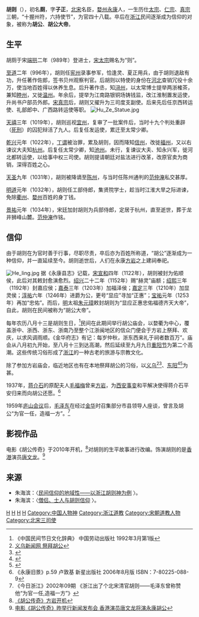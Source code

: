 {{for|南唐将领|胡则 (南唐)}}
{{Infobox Biography
| subject_name   = 胡则
| image_name     =
| image_size     = 250
| image_caption  = 胡公庙内的胡则像
| date_of_birth  = 963年
| place_of_birth = [[北宋|北宋]][[婺州|婺州]][[永康市|永康]]，一说[[缙云|缙云]]
| date_of_death  = 1039年
| place_of_death = 北宋[[杭州|杭州]]
| ancestor       = [[永康市|永康]]
| occupation = 北宋[[兵部侍郎|兵部侍郎]]
}}

'''胡则'''（{{bd|963年||1039年||CatIdx=H胡}}），初名'''厕'''，字'''子正'''，[[北宋|北宋]]名臣，[[婺州|婺州]][[永康市|永康]]人，一生历仕[[宋太宗|太宗]]、[[宋仁宗|仁宗]]、[[宋真宗|真宗]]三朝，“十握州符，六持使节”，为官四十八载。卒后在[[浙江|浙江]]民间逐渐成为信仰的对象，被称为'''胡公'''、'''胡公大帝'''。

== 生平 ==
{{wikisource|宋史/卷299}}
胡厕于宋[[端拱|端拱]]二年（989年）登进士，[[宋太宗|宋太宗]]赐名为“则”。

[[至道|至道]]二年（996年），胡则任[[宪州|宪州]]录事参军，恰逢灵、夏正用兵，由于胡则退敌有功，升任著作佐郎，签书贝州观察判官。后胡则以特使的身份在[[河北|河北]]查销冗役十余万，使当地百姓得以休养生息。后升著作丞，知[[浔州|浔州]]，以太常博士提举两浙榷茶，兼知[[睦州|睦州]]，又徙[[温州_(古代)|温州]]。年余后，提举为江南路银铜场铸钱监，改江淮制置发运使，升尚书户部员外郎。[[宋真宗|宋真宗]]后，胡则又擢升为三司度支副使。后来先后任京西转运使、礼部郎中、广西路转运使等职。
[[File:Hu_Ze_Statue.jpg|thumb]]

[[天禧_(宋真宗)|天禧]]三年（1019年），胡则巡视[[宜州|宜州]]，复审了一批案件后，当时十九个判处重辟（[[死刑|死刑]]）的囚犯辩活了九人。后复任发运使，累迁至太常少卿。

[[乾兴|乾兴]]元年（1022年），[[丁谓|丁谓]]被治罪，累及胡则，因而降知[[信州_(古代)|信州]]，改徙[[福州_(福建)|福州]]，又以右谏议大夫知[[杭州|杭州]]。后复任太常少卿，知[[池州_(古代)|池州]]。未行，复谏议大夫、知永兴军，徙河北都转运使，以给事中权三司使。胡则提请朝廷对盐法进行改革，改原官卖为商销，深得百姓之心。

[[天圣|天圣]]九年（1031年），胡则被降谪至[[陈州|陈州]]，与当时任陈州通判的[[范仲淹|范仲淹]]私交甚厚。

[[明道_(宋仁宗)|明道]]元年（1032年），胡则任工部侍郎，集贤院学士，趁当时江淮大旱之际进谏，免除[[衢州|衢州]]、[[婺州|婺州]]百姓的身丁钱。

[[景祐|景祐]]元年（1034年），宋廷加封胡则为兵部侍郎，定居于杭州，直至逝世，葬于龙井狮峰山麓。[[范仲淹|范仲淹]]作铭。

== 信仰 ==
由于胡则在为官时善于行事，尽职尽责，卒后亦为百姓所称道，“胡公”逐渐成为一种信仰，并一直延续至今。胡则逝世后，人们在永康[[方岩风景名胜区|方岩]]之上建祠奉祀。

[[File:He_ling.jpg|thumb]]
据《永康县志》记载，[[南宋|宋]][[宣和_(宋徽宗)|宣和]]四年（1122年），胡则被封为佑顺侯，此后对其敕封愈演愈烈。[[紹興_(南宋)|绍兴]]二十二年（1152年）赐“赫灵”庙额；[[绍熙|绍熙]]三年（1192年）封嘉应侯；[[嘉泰|嘉泰]]三年（1203年）加福泽侯；[[嘉定_(南宋)|嘉定]]三年（1210年）加显灵侯；[[淳祐|淳祐]]六年（1246年）进爵为公，更号“显应”寻加“正惠”；[[宝祐|宝祐]]元年（1253年）再加“忠佑”。而后，[[明朝|明]]太祖[[朱元璋|朱元璋]]敕封胡则为“显应正惠忠佑福德齐天大帝”，自此，胡则在民间被称为“胡公大帝”。

每年农历八月十三是胡则生日，<ref>《中国民间节日文化辞典》 中国劳动出版社 1992年3月第1版</ref>民间在此期间举行胡公庙会，以婺衢为中心，覆盖浙中、浙西、浙东、浙南乃至整个江浙闽地区的信众门便会于方岩上祭拜、欢庆，以求风调雨顺。《金华府志》有记：每岁仲秋，浙东西来礼于祠者数百万”。庙会从八月初九开始，至八月十三到达高潮，然后延续至九月九日[[重阳节|重阳节]]为第二个高潮。这些传统习俗形成了[[浙江|浙江]]的一种古老的旅游与宗教文化。

除了参加方岩庙会，临近地区也有在本地祭拜胡公的习俗，以[[义乌|义乌]]<ref>[http://www.ywnews.cn/content/201002/24/ywnews_89851.htm 义乌新闻网 祭拜胡公]{{dead link|date=2018年1月 |bot=InternetArchiveBot |fix-attempted=yes }}</ref><ref>{{Cite web |url=http://yc.ywnews.cn/content/200910/26/ywnews_5054.htm |title=邢宅村民“迎胡公”闹重阳 |access-date=2010-07-27 |archive-date=2012-05-11 |archive-url=https://web.archive.org/web/20120511144957/http://yc.ywnews.cn/content/200910/26/ywnews_5054.htm |dead-url=yes }}</ref>、[[东阳市|东阳]]<ref>{{Cite web |url=http://dynews.zjol.com.cn/dynews/system/2010/07/19/012396346.shtml |title=东阳新闻网 弘扬胡公文化 |access-date=2010-07-27 |archive-date=2020-12-12 |archive-url=https://web.archive.org/web/20201212085344/http://dynews.zjol.com.cn/dynews/system/2010/07/19/012396346.shtml |dead-url=no }}</ref><ref>{{Cite web |url=http://www.jhnews.com.cn/jhrb/2010-06/29/content_1104466.htm |title=金华新闻网 “胡公巡稻” |access-date=2010-07-27 |archive-url=https://web.archive.org/web/20160304110917/http://www.jhnews.com.cn/jhrb/2010-06/29/content_1104466.htm |archive-date=2016-03-04 |dead-url=yes }}</ref>为甚。

1937年，[[蒋介石|蒋介石]]的原配夫人[[毛福梅|毛福梅]]曾来[[方岩风景名胜区|方岩]]，为[[西安事变|西安事变]]和平解决使得蒋介石平安归来而向胡公还愿。<ref>《永康旧景》p.59 卢敦基 新星出版社 2006年8月版 ISBN：7-80225-088-9</ref>

1959年[[庐山会议|庐山会议]]后，[[毛泽东|毛泽东]]在经过[[金华|金华]]时召集部分市县领导人座谈，曾言及胡公“为官一任，造福一方”。<ref>《今日浙江》2002年09期 《浙江出了个北宋清官胡则——毛泽东曾称赞他“为官一任,造福一方”》</ref>

== 影视作品 ==
电影《胡公传奇》于2010年开机，<ref>[http://yknews.zjol.com.cn/paper/html/2010-04/20/content_21996.htm 《胡公传奇》方岩开机]{{dead link|date=2018年1月 |bot=InternetArchiveBot |fix-attempted=yes }}</ref>对胡则的生平故事进行改编。饰演胡则的是[[香港|香港]]演员[[唐文龙|唐文龙]]。<ref>[http://www.jhnews.com.cn/site1/zzxb/html/2010-04/19/content_1126227.htm 电影《胡公传奇》昨举行新闻发布会 香港演员唐文龙将演永康胡公]{{dead link|date=2018年1月 |bot=InternetArchiveBot |fix-attempted=yes }}</ref>

== 来源 ==
{{reflist|1}}
*朱海滨：〈[http://www.nssd.org/articles/article_read.aspx?id=30736996 民间信仰的地域性——以浙江胡则神为例] {{Wayback|url=http://www.nssd.org/articles/article_read.aspx?id=30736996 |date=20201212085352 }}〉。
*朱海滨：〈[http://www.nssd.org/articles/article_read.aspx?id=25931671 僧侣、士人与胡则信仰] {{Wayback|url=http://www.nssd.org/articles/article_read.aspx?id=25931671 |date=20201212085413 }}〉。

[[Category:宋朝人|H]]
[[Category:胡姓|H]]
[[Category:永康市人|H]]
[[Category:宋朝政治人物|H]]
[[Category:中国人物神|Category:中国人物神]]
[[Category:浙江道教|Category:浙江道教]]
[[Category:宋朝道教人物|Category:宋朝道教人物]]
[[Category:北宋三司使|Category:北宋三司使]]